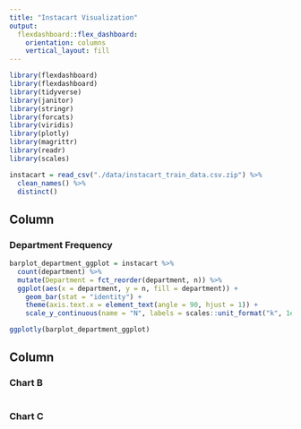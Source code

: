 ```yaml
---
title: "Instacart Visualization"
output: 
  flexdashboard::flex_dashboard:
    orientation: columns
    vertical_layout: fill
---
```

  
```r

library(flexdashboard)
library(flexdashboard)
library(tidyverse)
library(janitor)
library(stringr)
library(forcats)
library(viridis)
library(plotly)
library(magrittr)
library(readr)
library(scales)

```


```r

instacart = read_csv("./data/instacart_train_data.csv.zip") %>%
  clean_names() %>%
  distinct()


```


Column {data-width=650}
-----------------------------------------------------------------------

### Department Frequency

```r

barplot_department_ggplot = instacart %>% 
  count(department) %>% 
  mutate(Department = fct_reorder(department, n)) %>% 
  ggplot(aes(x = department, y = n, fill = department)) +
    geom_bar(stat = "identity") + 
    theme(axis.text.x = element_text(angle = 90, hjust = 1)) + 
    scale_y_continuous(name = "N", labels = scales::unit_format("k", 1e-3)) 

ggplotly(barplot_department_ggplot)

```

Column {data-width=350}
-----------------------------------------------------------------------

### Chart B

```r

```

### Chart C

```r

```

